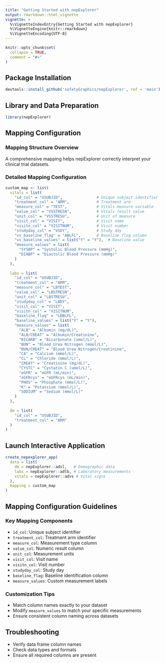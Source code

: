 ```yaml
---
title: "Getting Started with nepExplorer"
output: rmarkdown::html_vignette
vignette: >
  %\VignetteIndexEntry{Getting Started with nepExplorer}
  %\VignetteEngine{knitr::rmarkdown}
  %\VignetteEncoding{UTF-8}
---
```


```r
knitr::opts_chunk$set(
  collapse = TRUE,
  comment = "#>"
)
```

## Package Installation

```r
devtools::install_github('safetyGraphics/nepExplorer', ref = 'main')
```

## Library and Data Preparation

```r
library(nepExplorer)
```

## Mapping Configuration


### Mapping Structure Overview

A comprehensive mapping helps nepExplorer correctly interpret your clinical trial datasets.


### Detailed Mapping Configuration


```r
custom_map <- list(
  vitals = list(
    "id_col" = "USUBJID",               # Unique subject identifier
    "treatment_col" = "ARM",            # Treatment arm
    "measure_col" = "TEST",             # Vitals measure variable
    "value_col" = "VSSTRESN",           # Vitals result value
    "unit_col" = "VSSTRESU",            # Unit of measure
    "visit_col" = "VISIT",              # Visit name
    "visitn_col" = "VISITNUM",          # Visit number
    "studyday_col" = "VSDY",            # Study day
    "vs_baseline_flag" = "ABLFL",       # Baseline flag column
    "vs_baseline_values" = list("Y" = "Y"),  # Baseline value
    "measure_values" = list(
      "SYSBP" = "Systolic Blood Pressure (mmHg)",
      "DIABP" = "Diastolic Blood Pressure (mmHg)"
    )
  ),
  
  labs = list(
    "id_col" = "USUBJID",
    "treatment_col" = "ARM",
    "measure_col" = "LBTEST",
    "value_col" = "LBSTRESN",
    "unit_col" = "LBSTRESU",
    "studyday_col" = "LBDY",
    "visit_col" = "VISIT", 
    "visitn_col" = "VISITNUM",
    "baseline_flag" = "LBBLFL",
    "baseline_values" = list("Y" = "Y"),
    "measure_values" = list(
      "ALB" = "Albumin (mg/dL)",
      "ALB/CREAT" = "Albumin/Creatinine",
      "BICARB" = "Bicarbonate (umol/L)",
      "BUN" = "Blood Urea Nitrogen (mmol/L)",
      "BUN/CREAT" = "Blood Urea Nitrogen/Creatinine",
      "CA" = "Calcium (mmol/L)",
      "CL" = "Chloride (mmol/L)",
      "CREAT" = "Creatinine (mg/dL)",
      "CYSTC" = "Cystatin C (umol/L)",
      "eGFR" = "eGFR (mL/min)",
      "eGFRcys" = "eGFRcys (mL/min)",
      "PHOS" = "Phosphate (mmol/L)",
      "K" = "Potassium (mmol/L)",
      "SODIUM" = "Sodium (mmol/L)"
    )
  ),
  
  dm = list(
    "id_col" = "USUBJID",
    "treatment_col" = "ARM"
  )
)
```

## Launch Interactive Application


```r
create_nepexplorer_app(
  data = list(
    dm = nepExplorer::adsl,   # Demographic data
    labs = nepExplorer::adlb, # Laboratory measurements
    vitals = nepExplorer::advs # Vital signs
  ), 
  mapping = custom_map
)
```

## Mapping Configuration Guidelines


### Key Mapping Components
- `id_col`: Unique subject identifier
- `treatment_col`: Treatment arm identifier
- `measure_col`: Measurement type column
- `value_col`: Numeric result column
- `unit_col`: Measurement units
- `visit_col`: Visit name
- `visitn_col`: Visit number
- `studyday_col`: Study day
- `baseline_flag`: Baseline identification column
- `measure_values`: Custom measurement labels

### Customization Tips

- Match column names exactly to your dataset
- Modify `measure_values` to match your specific measurements
- Ensure consistent column naming across datasets

## Troubleshooting

- Verify data frame column names
- Check data types and formats
- Ensure all required columns are present

